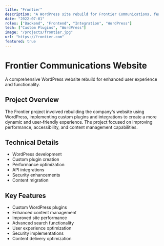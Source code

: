 ```yaml
---
title: "Frontier"
description: "A WordPress site rebuild for Frontier Communications, featuring custom plugins and integrations for enhanced functionality."
date: "2022-07-01"
roles: ["Backend", "Frontend", "Integration", "WordPress"]
tech: ["Custom Plugins", "WordPress"]
image: "/projects/frontier.jpg"
url: "https://frontier.com"
featured: true
---
```


# Frontier Communications Website

A comprehensive WordPress website rebuild for enhanced user experience and functionality.

## Project Overview

The Frontier project involved rebuilding the company's website using WordPress, implementing custom plugins and integrations to create a more dynamic and user-friendly experience. The project focused on improving performance, accessibility, and content management capabilities.

## Technical Details

- WordPress development
- Custom plugin creation
- Performance optimization
- API integrations
- Security enhancements
- Content migration

## Key Features

- Custom WordPress plugins
- Enhanced content management
- Improved site performance
- Advanced search functionality
- User experience optimization
- Security implementations
- Content delivery optimization
